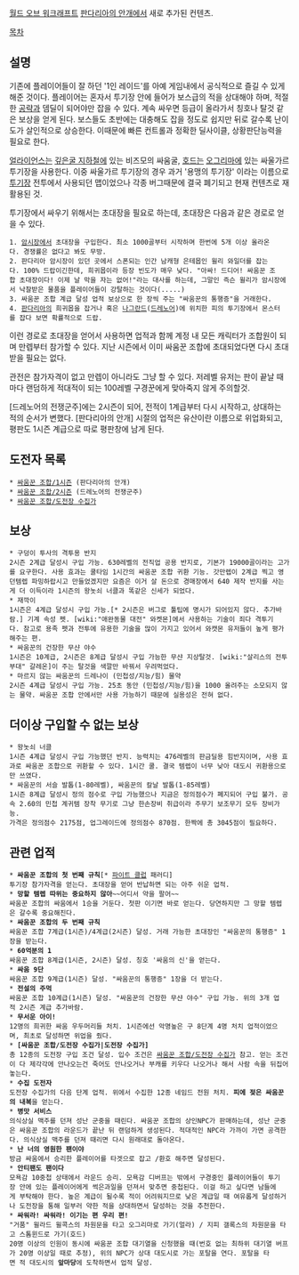 [[월드 오브 워크래프트]] [[판다리아의 안개]]에서 새로 추가된 컨텐츠.

[[목차]]
== 설명 ==
기존에 플레이어들이 잘 하던 '1인 레이드'를 아예 게임내에서 공식적으로 즐길 수 있게 해준 것이다. 플레이어는 혼자서 투기장 안에 들어가 보스급의 적을 상대해야 하며, 적절한 [[공략]]과 뎀딜이 되어야만 잡을 수 있다. 계속 싸우면 등급이 올라가서 칭호나 탈것 같은 보상을 얻게 된다. 보스들도 초반에는 대충해도 잡을 정도로 쉽지만 뒤로 갈수록 난이도가 살인적으로 상승한다. 이때문에 빠른 컨트롤과 정확한 딜사이클, 상황판단능력을 필요로 한다.

[[얼라이언스]]는 [[깊은굴 지하철]]에 있는 비즈모의 싸움굴, [[호드]]는 [[오그리마]]에 있는 싸울가르 투기장을 사용한다. 이중 싸울가르 투기장의 경우 과거 '용맹의 투기장' 이라는 이름으로 [[투기장]] 전투에서 사용되던 맵이었으나 각종 버그때문에 결국 폐기되고 현재 컨텐츠로 재활용된 것.

투기장에서 싸우기 위해서는 초대장을 필요로 하는데, 초대장은 다음과 같은 경로로 얻을 수 있다.
 1. [[암시장]]에서 초대장을 구입한다. 최소 1000골부터 시작하며 한번에 5개 이상 올라온다. 경쟁률은 없다고 봐도 무방.
 2. 판다리아 암시장이 있던 곳에서 스폰되는 인간 남캐형 은테몹인 윌리 와일더를 잡는다. 100% 드랍이긴한데, 희귀몹이라 등장 빈도가 매우 낮다. "아싸! 드디어! 싸움꾼 조합 초대장이다! 이제 날 막을 자는 없어!"라는 대사를 하는데, 그말인 즉슨 윌리가 암시장에서 낙찰받은 물품을 플레이어들이 강탈하는 것이다(.....) 
 3. 싸움꾼 조합 계급 달성 업적 보상으로 한 장씩 주는 "싸움꾼의 통행증"을 거래한다.
 4. [[판다리아]]의 희귀몹을 잡거나 혹은 [[나그란드]]([[드레노어]])에 위치한 피의 투기장에서 몬스터를 잡다 보면 확률적으로 드랍.

이런 경로로 초대장을 얻어서 사용하면 업적과 함께 계정 내 모든 캐릭터가 조합원이 되며 만렙부터 참가할 수 있다.
지난 시즌에서 이미 싸움꾼 조합에 초대되었다면 다시 초대받을 필요는 없다.

관전은 참가자격이 없고 만렙이 아니라도 그냥 할 수 있다.
저레벨 유저는 판이 끝날 때마다 랜덤하게 적대적이 되는 100레벨 구경꾼에게 맞아죽지 않게 주의할것.

[드레노어의 전쟁군주]에는 2시즌이 되어, 전적이 1계급부터 다시 시작하고, 상대하는 적의 순서가 변했다.
[판다리아의 안개] 시절의 업적은 유산이란 이름으로 위업화되고, 평판도 1시즌 계급으로 따로 평판창에 남게 된다.

== 도전자 목록 ==
 * [[싸움꾼 조합/1시즌]] (판다리아의 안개)
 * [[싸움꾼 조합/2시즌]] (드레노어의 전쟁군주)
 * [[싸움꾼 조합/도전장 수집가]]

== 보상 ==
 * 구덩이 투사의 격투용 반지
 2시즌 2계급 달성시 구입 가능. 630레벨의 전직업 공용 반지로, 기본가 19000골이라는 고가를 요구한다. 사용 효과는 쿨타임 1시간의 싸움꾼 조합 귀환 기능. 갓만렙이 2계급 찍고 영던템렙 파밍하랍시고 만들었겠지만 요즘은 이거 살 돈으로 경매장에서 640 제작 반지를 사는게 더 이득이라 1시즌의 왕놋쇠 너클과 똑같은 신세가 되었다. 
 * 재깍이
 1시즌은 4계급 달성시 구입 가능.[* 2시즌은 버그로 툴팁에 명시가 되어있지 않다. 추가바람.] 기계 속성 펫. [wiki:"애완동물 대전" 와켓몬]에서 사용하는 기술이 죄다 격투기다. 참고로 용족 펫과 전투에 유용한 기술을 많이 가지고 있어서 와캣몬 유저들이 높게 평가해주는 편.
 * 싸움꾼의 건장한 무샨 야수
 1시즌은 10계급, 2시즌은 8계급 달성시 구입 가능한 무샨 지상탈것. [wiki:"살리스의 전투부대" 갈레온]이 주는 탈것을 색깔만 바꿔서 우려먹었다.
 * 마르지 않는 싸움꾼의 드레나이 (민첩성/지능/힘) 물약
 2시즌 4계급 달성시 구입 가능. 25초 동안 (민첩성/지능/힘)을 1000 올려주는 소모되지 않는 물약. 싸움꾼 조합 안에서만 사용 가능하기 때문에 실용성은 전혀 없다.

== 더이상 구입할 수 없는 보상 ==
 * 왕놋쇠 너클
 1시즌 4계급 달성시 구입 가능했던 반지. 능력치는 476레벨의 판금딜용 힘반지이며, 사용 효과로 싸움꾼 조합으로 귀환할 수 있다. 1시간 쿨. 결국 템렙이 너무 낮아 대도시 귀환용으로만 쓰였다.
 * 싸움꾼의 서슬 발톱(1-80레벨), 싸움꾼의 칼날 발톱(1-85레벨)
 1시즌 8계급 달성시 정의 점수로 구입 가능했으나 지금은 정의점수가 폐지되어 구입 불가. 공속 2.60의 민첩 계귀템 장착 무기로 그냥 한손장비 취급이라 주무기 보조무기 모두 장비가능.
 가격은 정의점수 2175점, 업그레이드에 정의점수 870점. 한짝에 총 3045점이 필요하다.

== 관련 업적 ==
 * '''싸움꾼 조합의 첫 번째 규칙'''[* [[파이트 클럽]] 패러디]
 투기장 참가자격을 얻는다. 초대장을 얻어 반납하면 되는 아주 쉬운 업적.
 * '''망할 템렙 따위는 중요하지 않아'''~~어디서 약을 팔어~~
 싸움꾼 조합의 싸움에서 1승을 거둔다. 첫판 이기면 바로 얻는다. 당연하지만 그 망할 템렙은 갈수록 중요해진다.
 * '''싸움꾼 조합의 두 번째 규칙'''
 싸움꾼 조합 7계급(1시즌)/4계급(2시즌) 달성. 거래 가능한 초대장인 "싸움꾼의 통행증" 1장을 받는다.
 * '''60억분의 1'''
 싸움꾼 조합 8계급(1시즌, 2시즌) 달성. 칭호 '싸움의 신'을 얻는다.
 * '''싸움 9단'''
 싸움꾼 조합 9계급(1시즌) 달성. "싸움꾼의 통행증" 1장을 더 받는다.
 * '''전설의 주먹'''
 싸움꾼 조합 10계급(1시즌) 달성. "싸움꾼의 건장한 무샨 야수" 구입 가능. 위의 3개 업적 2시즌 계급 추가바람.
 * '''무서운 아이!'''
 12명의 희귀한 싸움 우두머리들 처치. 1시즌에선 악명높은 구 8단계 4명 처치 업적이었으며, 최초로 달성하면 위업을 줬다.
 * '''[싸움꾼 조합/도전장 수집가|도전장 수집가]'''
 총 12종의 도전장 구입 조건 달성. 입수 조건은 [[싸움꾼 조합/도전장 수집가]] 참고. 얻는 조건이 다 제각각에 안나오는건 죽어도 안나오거나 부캐를 키우다 나오거나 해서 사람 속을 뒤집어놓는다.
 * '''수집 도전자'''
 도전장 수집가의 다음 단계 업적. 위에서 수집한 12종 네임드 전원 처치. '''피에 젖은 싸움꾼의 내복'''을 얻는다.
 * '''병맛 서비스'''
 의식상실 맥주를 던져 성난 군중을 때린다. 싸움꾼 조합의 상인NPC가 판매하는데, 성난 군중은 싸움꾼 조합의 라운드가 끝난 뒤 랜덤하게 생성된다. 적대적인 NPC라 가까이 가면 공격한다. 의식상실 맥주를 던져 때리면 다시 원래대로 돌아온다.
 * '''난 너의 영원한 팬이야'''
 방금 싸움에서 승리한 플레이어를 타겟으로 잡고 /환호 해주면 달성된다.
 * '''안티팬도 팬이다'''
 모욕감 10중첩 상태에서 라운드 승리. 모욕감 디버프는 밖에서 구경중인 플레이어들이 투기장 안에 있는 플레이어에게 썩은과일을 던져서 맞추면 중첩된다. 이걸 하고 싶다면 남들에게 부탁해야 한다. 높은 계급이 될수록 적이 어려워지므로 낮은 계급일 때 여유롭게 달성하거나 도전장을 통해 일부러 약한 적을 상대하면서 달성하는 것을 추천한다.
 * '''싸워라! 싸워라! 이기는 편 우리 편!'''
 "거품" 윌라드 윌콕스의 차원문을 타고 오그리마로 가기(얼라) / 지피 갤록스의 차원문을 타고 스톰윈드로 가기(호드)
 20명 이상의 인원이 동시에 싸움꾼 조합 대기열을 신청했을 때(번호 없는 최하위 대기열 버프가 20명 이상일 때로 추정), 위의 NPC가 상대 대도시로 가는 포탈을 연다. 포탈을 타면 적 대도시의 '''앞마당'''에 도착하면서 업적 달성.
